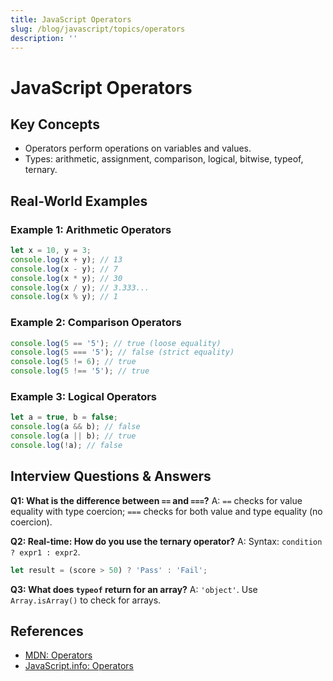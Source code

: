 ```yaml
---
title: JavaScript Operators
slug: /blog/javascript/topics/operators
description: ''
---
```

# JavaScript Operators

## Key Concepts
- Operators perform operations on variables and values.
- Types: arithmetic, assignment, comparison, logical, bitwise, typeof, ternary.

## Real-World Examples

### Example 1: Arithmetic Operators
```javascript
let x = 10, y = 3;
console.log(x + y); // 13
console.log(x - y); // 7
console.log(x * y); // 30
console.log(x / y); // 3.333...
console.log(x % y); // 1
```

### Example 2: Comparison Operators
```javascript
console.log(5 == '5'); // true (loose equality)
console.log(5 === '5'); // false (strict equality)
console.log(5 != 6); // true
console.log(5 !== '5'); // true
```

### Example 3: Logical Operators
```javascript
let a = true, b = false;
console.log(a && b); // false
console.log(a || b); // true
console.log(!a); // false
```

## Interview Questions & Answers

**Q1: What is the difference between `==` and `===`?**
A: `==` checks for value equality with type coercion; `===` checks for both value and type equality (no coercion).

**Q2: Real-time: How do you use the ternary operator?**
A: Syntax: `condition ? expr1 : expr2`.
```javascript
let result = (score > 50) ? 'Pass' : 'Fail';
```

**Q3: What does `typeof` return for an array?**
A: `'object'`. Use `Array.isArray()` to check for arrays.

## References
- [MDN: Operators](https://developer.mozilla.org/en-US/docs/Web/JavaScript/Guide/Expressions_and_Operators)
- [JavaScript.info: Operators](https://javascript.info/operators)
